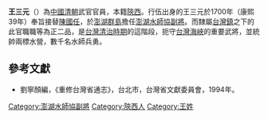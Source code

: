 '''王三元'''（{{bd|？||？|catIdx=}}）為[[中國|中國]][[清朝|清朝]]武官官員，本籍[[陝西|陝西]]。行伍出身的王三元於1700年（康熙39年）奉旨接替[[陳國任|陳國任]]，於[[澎湖群島|澎湖群島]]擔任[[澎湖水師協|澎湖水師協]][[副將|副將]]。而隸屬[[台灣鎮|台灣鎮]]之下的此官職職等為正二品，是[[台灣清治時期|台灣清治時期]]的這階段，扼守[[台灣海峽|台灣海峽]]的重要武將，並統帥兩標水營，數千名水師兵勇。
{{start box}}
{{s-before|[[陳國任|陳國任]]}}
{{s-title|[[澎湖水師協|澎湖水師協]][[副將|副將]]|1700年上任}}
{{s-after|[[趙呈烜|趙呈烜]]}}
{{end box}}

==參考文獻==
*劉寧顏編，《重修台灣省通志》，台北市，台灣省文獻委員會，1994年。

[[Category:澎湖水師協副將|Category:澎湖水師協副將]]
[[Category:陝西人|Category:陝西人]]
[[Category:王姓|Category:王姓]]